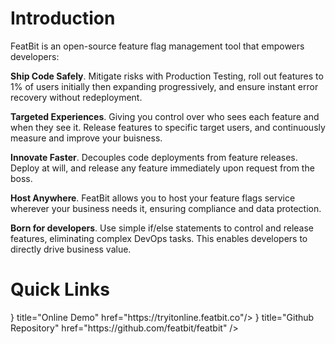 

# Introduction
 
FeatBit is an open-source feature flag management tool that empowers developers:

**Ship Code Safely**. Mitigate risks with Production Testing, roll out features to 1% of users initially then expanding progressively, and ensure instant error recovery without redeployment.

**Targeted Experiences**. Giving you control over who sees each feature and when they see it. Release features to specific target users, and continuously measure and improve your buisness.

**Innovate Faster**. Decouples code deployments from feature releases. Deploy at will, and release any feature immediately upon request from the boss.

**Host Anywhere**. FeatBit allows you to host your feature flags service wherever your business needs it, ensuring compliance and data protection.

**Born for developers**. Use simple if/else statements to control and release features, eliminating complex DevOps tasks. This enables developers to directly drive business value.

# Quick Links

<Cards>
  <Card icon={<WarningIcon />} title="Online Demo" href="https://tryitonline.featbit.co"/>
  <Card icon={<ArrowRightIcon />} title="Github Repository" href="https://github.com/featbit/featbit" />
</Cards>